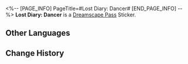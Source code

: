 <%-- [PAGE_INFO]
PageTitle=#Lost Diary: Dancer#
[END_PAGE_INFO] --%>
{{Stub|Location information}}
{{Item Infobox
|id          = 223812
|image       = Dreamscape Pass Sticker Text.png
|type        = Dreamscape Pass Sticker
|type2       = The Last Tycoon Stickers
|invCategory = 
|rarity      = 4
|effect      = 
|description = Digital stickers that can be used to decorate the pages of the Dreamtour Handbook. They come in many different styles.
|source1     = [[Obtained from next to the singer at Dreamflux Reef]]
}}
{{Description|"In Slumbertown, they don't treat my dances as a 'product.' I like it here."}}
'''Lost Diary: Dancer''' is a [[Dreamscape Pass]] Sticker.

==Other Languages==
{{Other Languages
|en   = Lost Diary: Dancer
|zhs  = 迷途日记•舞者
|zht  = 迷途日記•舞者
|ja   = 迷いを記した日記・踊り子
|ko   = 길 잃은 자의 일기•무용수
|es   = Diario perdido: bailarín
|fr   = Journal d'un danseur
|ru   = Дневник заблудшей: Танцовщица
|th   = ไดอารี่ผู้หลงทาง: นักเต้น
|vi   = Nhật Ký Lạc Đường - Vũ Công
|de   = Verlorenes Tagebuch: Tänzer
|id   = Diari Tersesat: Penari
|pt   = Diário Perdido: Dançarino
}}

==Change History==
{{Change History|2.2}}